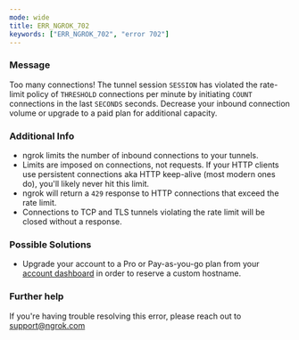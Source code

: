 ```yaml
---
mode: wide
title: ERR_NGROK_702
keywords: ["ERR_NGROK_702", "error 702"]
---
```


### Message

Too many connections! The tunnel session `SESSION` has violated the rate-limit policy of `THRESHOLD` connections per minute by initiating `COUNT` connections in the last `SECONDS` seconds. Decrease your inbound connection volume or upgrade to a paid plan for additional capacity.

### Additional Info

- ngrok limits the number of inbound connections to your tunnels.
- Limits are imposed on connections, not requests. If your HTTP clients use persistent connections aka HTTP keep-alive (most modern ones do), you'll likely never hit this limit.
- ngrok will return a `429` response to HTTP connections that exceed the rate limit.
- Connections to TCP and TLS tunnels violating the rate limit will be closed without a response.

### Possible Solutions

- Upgrade your account to a Pro or Pay-as-you-go plan from your [account dashboard](https://dashboard.ngrok.com/billing/plan) in order to reserve a custom hostname.

### Further help

If you're having trouble resolving this error, please reach out to [support@ngrok.com](mailto:support@ngrok.com?subject=Help%20with%20ERR_NGROK_702)
